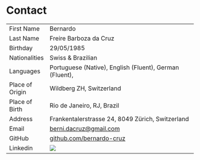 
# Contact
|                  |                                                                                           |
|:-----------------|-------------------------------------------------------------------------------------------|
| First Name       | Bernardo                                                                                  |
| Last Name        | Freire Barboza da Cruz                                                                    |
| Birthday         | 29/05/1985                                                                                |
| Nationalities    | Swiss \& Brazilian                                                                        |
| Languages        | Portuguese (Native), English (Fluent), German (Fluent),                                   |
| Place of Origin  | Wildberg ZH, Switzerland                                                                  |
| Place of Birth   | Rio de Janeiro, RJ, Brazil                                                                |
| Address          | Frankentalerstrasse 24, 8049 Zürich, Switzerland                                          |
| Email            | [berni.dacruz@gmail.com](mailto:berni.dacruz@gmail.com?subject=Hello There I like your Blog :P &body=Hello Bernardo){.external target="_blank"}               |
| GitHub           | [github.com/bernardo-cruz](https://github.com/bernardo-cruz){.external target="_blank"}   |
| Linkedin         | [![](https://img.shields.io/badge/LinkedIn-%230077B5.svg?logo=linkedin&logoColor=white)](https://www.linkedin.com/in/bernardo-freire-barboza-da-cruz/) |

